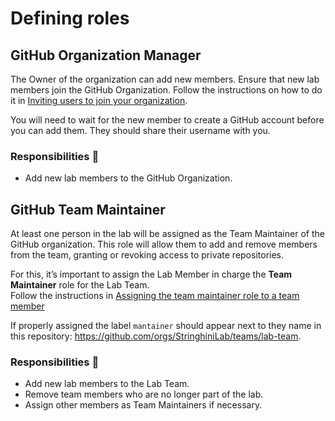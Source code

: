 # Defining roles {.unnumbered}

## GitHub Organization Manager

The Owner of the organization can add new members. Ensure that new lab members join the GitHub Organization. Follow the instructions on how to do it in [Inviting users to join your organization](https://docs.github.com/en/organizations/managing-membership-in-your-organization/inviting-users-to-join-your-organization). 

::: {.callout-warning appearance="simple"}
You will need to wait for the new member to create a GitHub account before you can add them. They should share their username with you.
:::

### Responsibilities 🎯
- Add new lab members to the GitHub Organization.

## GitHub Team Maintainer 

At least one person in the lab will be assigned as the Team Maintainer of the GitHub organization. This role will allow them to add and remove members from the team, granting or revoking access to private repositories.

For this, it’s important to assign the Lab Member in charge the **Team Maintainer** role for the Lab Team.  
Follow the instructions in [Assigning the team maintainer role to a team member](https://docs.github.com/en/organizations/organizing-members-into-teams/assigning-the-team-maintainer-role-to-a-team-member#about-team-maintainers) 

If properly assigned the label `mantainer` should appear next to they name in this repository: [https://github.com/orgs/StringhiniLab/teams/lab-team](https://github.com/orgs/StringhiniLab/teams/lab-team).

### Responsibilities 🎯
- Add new lab members to the Lab Team.
- Remove team members who are no longer part of the lab.
- Assign other members as Team Maintainers if necessary.

